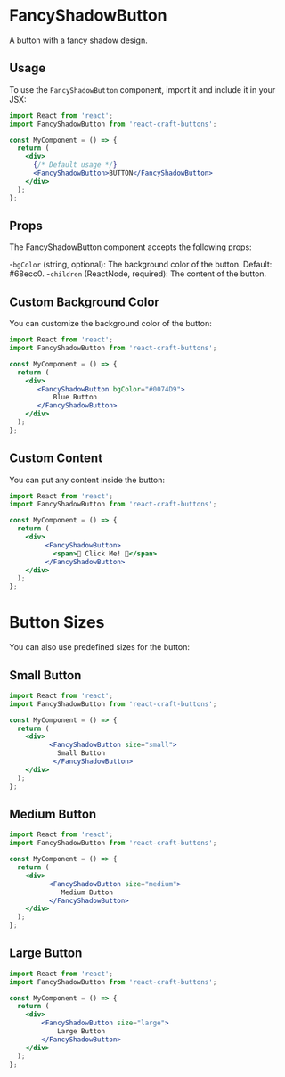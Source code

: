 

 
<Meta title="Buttons/FancyShadowButton" component={FancyShadowButton}   />

# FancyShadowButton

A button with a fancy shadow design.

## Usage

To use the `FancyShadowButton` component, import it and include it in your JSX:

```jsx
import React from 'react';
import FancyShadowButton from 'react-craft-buttons';

const MyComponent = () => {
  return (
    <div>
      {/* Default usage */}
      <FancyShadowButton>BUTTON</FancyShadowButton>
    </div>
  );
};

```
## Props

The FancyShadowButton component accepts the following props:

-`bgColor` (string, optional): The background color of the button. Default: #68ecc0.
-`children` (ReactNode, required): The content of the button.

## Custom Background Color

You can customize the background color of the button:

```jsx
import React from 'react';
import FancyShadowButton from 'react-craft-buttons';

const MyComponent = () => {
  return (
    <div>
       <FancyShadowButton bgColor="#0074D9">
           Blue Button
       </FancyShadowButton>
    </div>
  );
};

```

## Custom Content

You can put any content inside the button:

```jsx
import React from 'react';
import FancyShadowButton from 'react-craft-buttons';

const MyComponent = () => {
  return (
    <div>
         <FancyShadowButton>
           <span>🚀 Click Me! 🚀</span>
         </FancyShadowButton>
    </div>
  );
};

```


# Button Sizes

You can also use predefined sizes for the button:

##  Small Button

```jsx
import React from 'react';
import FancyShadowButton from 'react-craft-buttons';

const MyComponent = () => {
  return (
    <div>
          <FancyShadowButton size="small">
            Small Button
           </FancyShadowButton>
    </div>
  );
};

```

##  Medium Button

```jsx
import React from 'react';
import FancyShadowButton from 'react-craft-buttons';

const MyComponent = () => {
  return (
    <div>
          <FancyShadowButton size="medium">
             Medium Button
          </FancyShadowButton>
    </div>
  );
};

```

##  Large Button

```jsx
import React from 'react';
import FancyShadowButton from 'react-craft-buttons';

const MyComponent = () => {
  return (
    <div>
        <FancyShadowButton size="large">
            Large Button
        </FancyShadowButton>
    </div>
  );
};

```